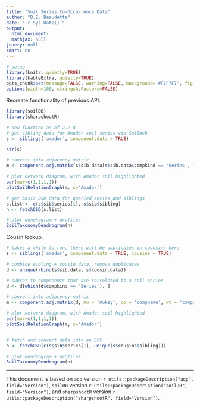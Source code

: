 ```yaml
---
title: "Soil Series Co-Occurrence Data"
author: "D.E. Beaudette"
date: "`r Sys.Date()`"
output:
  html_document:
  mathjax: null
jquery: null
smart: no
---
```

  
  
```r
# setup
library(knitr, quietly=TRUE)
library(kableExtra, quietly=TRUE)
opts_chunk$set(message=FALSE, warning=FALSE, background='#F7F7F7', fig.align='center', fig.retina=2, dev='png', tidy=FALSE, verbose=FALSE)
options(width=100, stringsAsFactors=FALSE)
```

Recreate functionality of previous API.
```r
library(soilDB)
library(sharpshootR)

# new function as of 2.2-8
# get sibling data for Amador soil series via SoilWeb
s <- siblings('amador', component.data = TRUE)

str(s)

# convert into adjacency matrix
m <- component.adj.matrix(s$sib.data[s$sib.data$compkind == 'Series', ], mu = 'mukey', co = 'compname', wt = 'comppct_r')

# plot network diagram, with Amador soil highlighted
par(mar=c(1,1,1,1))
plotSoilRelationGraph(m, s='Amador')

# get basic OSD data for queried series and siblings
s.list <- c(s$sib$series[1], s$sib$sibling)
h <- fetchOSD(s.list)

# plot dendrogram + profiles
SoilTaxonomyDendrogram(h)
```


Cousin lookup.
```r
# takes a while to run, there will be duplicates in counsins here
s <- siblings('amador', component.data = TRUE, cousins = TRUE)

# combine sibling + cousin data, remove duplicates
d <- unique(rbind(s$sib.data, s$cousin.data))

# subset to components that are correlated to a soil series
d <- d[which(d$compkind == 'Series'), ]

# convert into adjacency matrix
m <- component.adj.matrix(d, mu = 'mukey', co = 'compname', wt = 'comppct_r')

# plot network diagram, with Amador soil highlighted
par(mar=c(1,1,1,1))
plotSoilRelationGraph(m, s='Amador')


# fetch and convert data into an SPC
h <- fetchOSD(c(s$sib$series[1], unique(s$cousins$sibling)))

# plot dendrogram + profiles
SoilTaxonomyDendrogram(h)
```

----------------------------
This document is based on `aqp` version `r utils::packageDescription("aqp", field="Version")`, `soilDB` version `r utils::packageDescription("soilDB", field="Version")`, and `sharpshootR` version `r utils::packageDescription("sharpshootR", field="Version")`.

